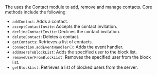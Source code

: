 <PlatformWrapper platform="web">

The <Vg k="CHAT_SDK"/> uses the Contact module to add, remove and manage contacts. Core methods include the following:

- `addContact`: Adds a contact.
- `acceptContactInvite`: Accepts the contact invitation.
- `declineContactInvite`: Declines the contact invitation.
- `deleteContact`: Deletes a contact.
- `getContacts`: Retrieves a list of contacts.
- `connection.addEventHandler()`: Adds the event handler.
- `addUsersToBlockList`: Adds the specified user to the block list.
- `removeUserFromBlockList`: Removes the specified user from the block list.
- `getBlockList`: Retrieves a list of blocked users from the server.

</PlatformWrapper>